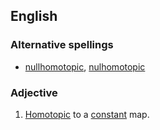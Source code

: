 ==English==
{{wikipedia}}
===Alternative spellings===
*[[nullhomotopic]], [[nulhomotopic]]
===Adjective===
{{en-adj|-}}
#{{topology|of a [[map]]}} [[homotopic|Homotopic]] to a [[constant]] map.